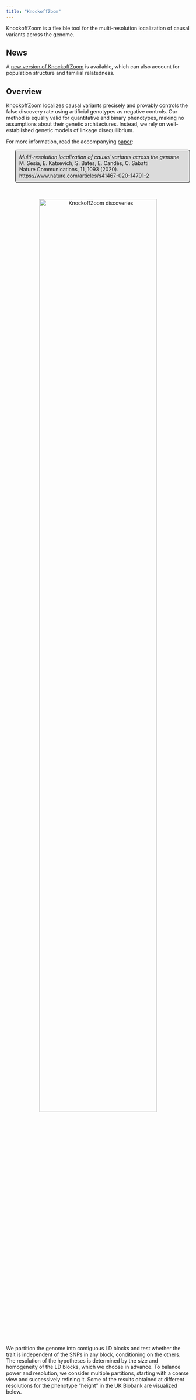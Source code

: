 ```yaml
---
title: "KnockoffZoom"
---
```


<head>
<!-- Global site tag (gtag.js) - Google Analytics -->
<script async src="https://www.googletagmanager.com/gtag/js?id=UA-110810441-3"></script>
<script>
  window.dataLayer = window.dataLayer || [];
  function gtag(){dataLayer.push(arguments);}
  gtag('js', new Date());

  gtag('config', 'UA-110810441-3');
</script>
</head> 

<style>
p.comment {
background-color: #DBDBDB;
padding: 10px;
border: 1px solid black;
margin-left: 25px;
border-radius: 5px;
}

</style>

KnockoffZoom is a flexible tool for the multi-resolution localization of causal variants across the genome.

## News

A [new version of KnockoffZoom](https://msesia.github.io/knockoffzoom-v2/) is available, which can also account for population structure and familial relatedness.

## Overview

KnockoffZoom localizes causal variants precisely and provably controls the false discovery rate using artificial genotypes as negative controls. Our method is equally valid for quantitative and binary phenotypes, making no assumptions about their genetic architectures. Instead, we rely on well-established genetic models of linkage disequilibrium.

For more information, read the accompanying <a target="_blank" href="https://www.biorxiv.org/content/10.1101/631390v1">paper</a>:

<p class="comment">
<i>Multi-resolution localization of causal variants across the genome</i><br>
M. Sesia, E. Katsevich, S. Bates, E. Candès, C. Sabatti<br>
Nature Communications, 11, 1093 (2020). <a target="_blank" href="https://www.nature.com/articles/s41467-020-14791-2">https://www.nature.com/articles/s41467-020-14791-2</a>
</p>

&nbsp;

<p style="text-align:center;">
<img src="images/chicago.png" alt="KnockoffZoom discoveries"
	title="KnockoffZoom discoveries" width="80%" height="80%" />
</p>

We partition the genome into contiguous LD blocks and test whether the trait is independent of
the SNPs in any block, conditioning on the others. The resolution of the hypotheses is determined
by the size and homogeneity of the LD blocks, which we choose in advance.
To balance power and resolution, we consider multiple partitions, starting with a coarse view and successively  refining it. Some of the results obtained at different resolutions for the phenotype "height" in the UK Biobank are visualized below.